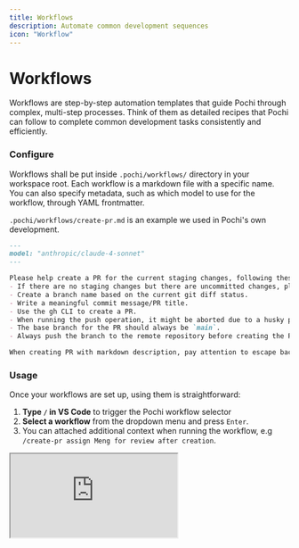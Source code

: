 ```yaml
---
title: Workflows
description: Automate common development sequences
icon: "Workflow"
---
```


# Workflows

Workflows are step-by-step automation templates that guide Pochi through complex, multi-step processes. Think of them as detailed recipes that Pochi can follow to complete common development tasks consistently and efficiently.

### Configure

Workflows shall be put inside `.pochi/workflows/` directory in your workspace root. Each workflow is a markdown file with a specific name. You can also specify metadata, such as which model to use for the workflow, through YAML frontmatter. 

`.pochi/workflows/create-pr.md` is an example we used in Pochi's own development.

```markdown
---
model: "anthropic/claude-4-sonnet"
---

Please help create a PR for the current staging changes, following these guidelines:
- If there are no staging changes but there are uncommitted changes, please stage them first.
- Create a branch name based on the current git diff status.
- Write a meaningful commit message/PR title.
- Use the gh CLI to create a PR.
- When running the push operation, it might be aborted due to a husky pre-push hook. For formatting issues, amend the files and try again. For other issues, try to resolve them as much as possible.
- The base branch for the PR should always be `main`.
- Always push the branch to the remote repository before creating the PR.

When creating PR with markdown description, pay attention to escape backticks, otherwise it will be executed as command substitution in the shell.
```

### Usage

Once your workflows are set up, using them is straightforward:
1. **Type `/` in VS Code** to trigger the Pochi workflow selector
2. **Select a workflow** from the dropdown menu and press `Enter`.
3. You can attached additional context when running the workflow, e.g `/create-pr assign Meng for review after creation`.

<div
  style={{
    position: "relative",
    paddingBottom: "53.7%",
    height: 0,
    overflow: "hidden",
    maxWidth: "100%",
  }}
>
  <iframe
    src="https://drive.google.com/file/d/1p9UeAfkLEOlXBABF4CGub_aqAlAnmbVe/preview"
    style={{
      position: "absolute",
      top: 0,
      left: 0,
      width: "100%",
      height: "100%",
      border: "none",
      borderRadius: "8px",
    }}
    allowFullScreen
    title="Pochi Demo - Workflows"
  />
</div>

_This video demonstrates how to use workflows in VS Code_
